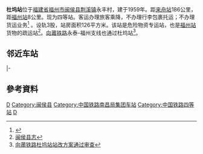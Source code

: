 {{Infobox China railway station 
|车站名称 = 杜坞站
|图片 = 20190117 Duwu Railway Station.jpg
|图片介绍 = 
|车站名称拼音 = Duwu
|英文名称 = Duwu Railway Station
|车站代码 = 34679<ref>根据《中华人民共和国铁路车站代码》（GB/T10302-2010）</ref>
|电报码 = DWS
|拼音码 = DWU
|车站位置 = [[福建省|福建省]][[福州市|福州市]][[闽侯县|闽侯县]][[荆溪镇_(闽侯县)|荆溪镇]]
|坐标 = {{coord|26|07|16|N|119|14|06|E|display=inline,title}}
|归属 = [[南昌铁路局|南昌铁路局]][[福州车务段|福州车务段]]
|线路 = [[外福铁路|外福铁路]]、[[向莆铁路|向莆铁路]]支线
|车站等级 = [[四等站_(中鐵)|四等站]]
|月台数目 = }}
'''杜坞站'''位于[[福建省|福建省]][[福州市|福州市]][[闽侯县|闽侯县]][[荆溪镇_(闽侯县)|荆溪镇]]永丰村，建于1959年。距[[来舟站|来舟站]]186公里，距[[福州站|福州站]]8公里。现为四等站。客运办理旅客乘降，不办理行李包裹托运；不办理货运业务<ref>{{cite book |title=中国铁路站名词典 |author=孙本祥 编 |publisher=中国铁道出版社 |year=2003 |isbn=9787113039417 |pages=396 }}</ref>
。设轨3股，站房面积126平方米。该站是危险物资专运站，也是[[福州站|福州站]]货物的疏运站<ref>[http://www.fjsq.gov.cn/ShowText.asp?ToBook=3152&index=528& 闽侯县志]{{Dead link|date=2019年11月 |bot=InternetArchiveBot |fix-attempted=yes }}</ref>。[[向莆铁路|向莆铁路]]永泰-福州支线也通过杜坞站<ref>
[http://www.ztxygs.com.cn/news/build/13309077493125.html 向莆铁路杜坞站站改方案通过审查]{{Dead link|date=2019年2月 |bot=InternetArchiveBot |fix-attempted=yes }}{{dead link|date=2018年3月 |bot=InternetArchiveBot |fix-attempted=yes }}
</ref>。

==邻近车站==
{{start rail box|[[File:China_Railways.svg|16px]] [[中国铁路|中国铁路]]}}
{{s-inop|[[江板站|江板站]]|{{站|横峰}}/{{站|外洋}}方向}}
{{s-line|[[峰福铁路|峰福铁路]]（[[外福铁路|外福铁路]]）<br />← 6km 杜坞站 8km →}}
{{s-inop|[[福州站|福州站]]|本线终点|rows=2}}
|-
{{s-inop|[[永泰站_(福建省)|永泰站]]|{{站|南昌西}}方向}}
{{s-line|[[向莆铁路|向莆铁路]]支线<br />← 49km 杜坞站 8km →{{0}}}}
{{end box}}

==參考資料==
{{reflist}}

{{峰福铁路}}
{{向莆铁路}}
{{China-rail-stub}}

[[Category:福州市铁路车站|D]]
[[Category:闽侯县|Category:闽侯县]]
[[Category:中国铁路南昌局集团车站|Category:中国铁路南昌局集团车站]]
[[Category:中国铁路四等站|Category:中国铁路四等站]]
[[Category:外福铁路车站|D]]